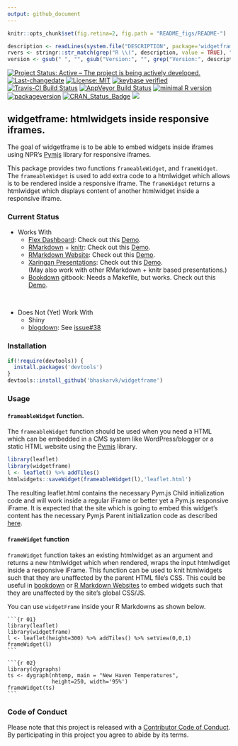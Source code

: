 ```yaml
---
output: github_document
---
```

```r
knitr::opts_chunk$set(fig.retina=2, fig.path = "README_figs/README-")
```

```r
description <- readLines(system.file("DESCRIPTION", package='widgetframe'))
rvers <- stringr::str_match(grep("R \\(", description, value = TRUE), "[0-9]{1,4}\\.[0-9]{1,4}\\.[0-9]{1,4}")[1,1]
version <- gsub(" ", "", gsub("Version:", "", grep("Version:", description, value = TRUE)))
```

[![Project Status: Active – The project is being actively developed.](http://www.repostatus.org/badges/latest/active.svg)](http://www.repostatus.org/#active) [![Last-changedate](https://img.shields.io/badge/last%20change-`r gsub('-', '--', Sys.Date())`-green.svg)](/commits/master)  [![License: MIT](https://img.shields.io/badge/License-MIT-yellow.svg)](https://opensource.org/licenses/MIT) [![keybase verified](https://img.shields.io/badge/keybase-verified-brightgreen.svg)](https://gist.github.com/bhaskarvk/46fbf2ba7b5713151d7e) [![Travis-CI Build Status](https://travis-ci.org/bhaskarvk/widgetframe.svg?branch=master)](https://travis-ci.org/bhaskarvk/widgetframe) [![AppVeyor Build Status](https://ci.appveyor.com/api/projects/status/github/bhaskarvk/widgetframe?branch=master&svg=true)](https://ci.appveyor.com/project/bhaskarvk/widgetframe) [![minimal R version](https://img.shields.io/badge/R%3E%3D-`r rvers`-6666ff.svg)](https://cran.r-project.org/) [![packageversion](https://img.shields.io/badge/Package%20version-`r version`-orange.svg?style=flat-square)](commits/master) [![CRAN_Status_Badge](http://www.r-pkg.org/badges/version/widgetframe)](https://cran.r-project.org/package=widgetframe) [![](http://cranlogs.r-pkg.org/badges/grand-total/widgetframe)](http://cran.rstudio.com/web/packages/widgetframe/index.html)

## widgetframe: htmlwidgets inside responsive iframes.

The goal of widgetframe is to be able to embed widgets inside iframes using NPR's [Pymjs](http://blog.apps.npr.org/pym.js/) library for responsive iframes.

This package provides two functions `frameableWidget`, and `frameWidget`. The `frameableWidget` is used to add extra code to a htmlwidget which allows is to be rendered inside a responsive iframe. The `frameWidget` returns a htmlwidget which displays content of another htmlwidget inside a responsive iframe. 

### Current Status

- Works With
    * [Flex Dashboard](http://rmarkdown.rstudio.com/flexdashboard/): Check out this [Demo](https://rawgit.com/bhaskarvk/widgetframe/master/inst/examples/flexdashboard/dashboard.html).
    * [RMarkdown](rmarkdown.rstudio.com) + [knitr](yihui.name/knitr/): Check out this [Demo](https://rawgit.com/bhaskarvk/widgetframe/master/inst/examples/rmarkdown/knitr_example.html).
    * [RMarkdown Website](http://rmarkdown.rstudio.com/lesson-13.html): Check out this [Demo](https://rawgit.com/bhaskarvk/widgetframe/master/inst/examples/rmarkdown-website/site/index.html).
    * [Xaringan Presentations](https://slides.yihui.name/xaringan/): Check out this [Demo](https://rawgit.com/bhaskarvk/widgetframe/master/inst/examples/xaringan/widgetframe.html#1).<br/>(May also work with other RMarkdown + knitr based presentations.)
    * [Bookdown](https://bookdown.org/) gitbook: Needs a Makefile, but works. Check out this [Demo](https://rawgit.com/bhaskarvk/widgetframe/master/inst/examples/bookdown/book/index.html).

<br/>

- Does Not (Yet) Work With
    * Shiny
    * [blogdown](https://github.com/rstudio/blogdown/): See [issue#38](https://github.com/rstudio/blogdown/issues/38)

### Installation

```r
if(!require(devtools)) {
  install.packages('devtools')
}
devtools::install_github('bhaskarvk/widgetframe')
```

### Usage

#### `frameableWidget` function.

The `frameableWidget` function should be used when you need a HTML which can be embedded in a CMS system like WordPress/blogger or a static HTML website using the [Pymjs](http://blog.apps.npr.org/pym.js/) library.

```r
library(leaflet)
library(widgetframe)
l <- leaflet() %>% addTiles()
htmlwidgets::saveWidget(frameableWidget(l),'leaflet.html')
```

The resulting leaflet.html contains the necessary Pym.js Child initialization code and will work inside a regular iFrame or better yet a Pym.js responsive iFrame. It is expected that the site which is going to embed this widget's content has the necessary Pymjs Parent initialization code as described [here](http://blog.apps.npr.org/pym.js/).

#### `frameWidget` function

`frameWidget` function takes an existing htmlwidget as an argument and returns a new htmlwidget which when rendered, wraps the input htmlwdiget inside a responsive iFrame. This function can be used to knit htmlwidgets such that they are unaffected by the parent HTML file's CSS. This could be useful in [bookdown](https://bookdown.org/) or [R Markdown Websites](http://rmarkdown.rstudio.com/rmarkdown_websites.html) to embed widgets such that they are unaffected by the site's global CSS/JS.

You can use `widgetFrame` inside your R Markdowns as shown below.

<pre><code>```{r 01}
library(leaflet)
library(widgetframe)
l <- leaflet(height=300) %>% addTiles() %>% setView(0,0,1)
frameWidget(l)
```</code></pre>


<pre><code>```{r 02}
library(dygraphs)
ts <- dygraph(nhtemp, main = "New Haven Temperatures",
              height=250, width='95%')
frameWidget(ts)
```</code></pre>

### Code of Conduct
Please note that this project is released with a [Contributor Code of Conduct](CONDUCT.md). By participating in this project you agree to abide by its terms.

